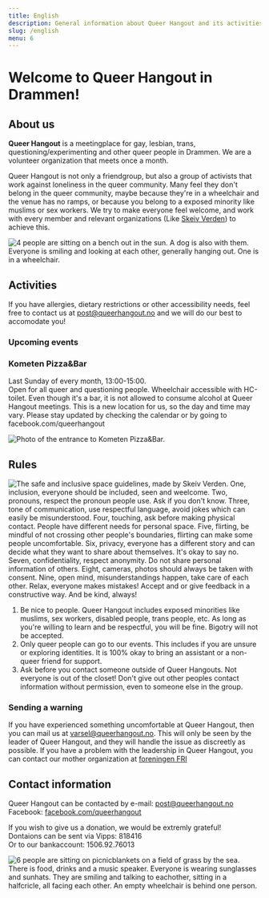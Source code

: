 ```yaml
---
title: English
description: General information about Queer Hangout and its activities in English
slug: /english
menu: 6
---
```

  

# Welcome to Queer Hangout in Drammen!  
  
## About us  
**Queer Hangout** is a meetingplace for gay, lesbian, trans, questioning/experimenting and other queer people in Drammen. We are a volunteer organization that meets once a month.

Queer Hangout is not only a friendgroup, but also a group of activists that work against loneliness in the queer community. Many feel they don't belong in the queer community, maybe because they're in a wheelchair and the venue has no ramps, or because you belong to a exposed minority like muslims or sex workers. We try to make everyone feel welcome, and work with every member and relevant organizations (Like <a href="skeivverden.no" rel="nofollow" target="_blank">Skeiv Verden</a>) to achieve this.  

![4 people are sitting on a bench out in the sun. A dog is also with them. Everyone is smiling and looking at each other, generally hanging out. One is in a wheelchair.](../images/ute.jpg "Photo taken by Leona Imperatori")   

  
## Activities  

If you have allergies, dietary restrictions or other accessibility needs, feel free to contact us at [post@queerhangout.no](mailto:post@queerhangout.no) and we will do our best to accomodate you!  

### Upcoming events

<EventsList />
  
### Kometen Pizza&Bar 
Last Sunday of every month, 13:00-15:00.  
Open for all queer and questioning people. Wheelchair accessible with HC-toilet. Even though it's a bar, it is not allowed to consume alcohol at Queer Hangout meetings.
This is a new location for us, so the day and time may vary. Please stay updated by checking the calendar or by going to facebook.com/queerhangout
  
![Photo of the entrance to Kometen Pizza&Bar.](../images/criollo.jpeg "Kometen Pizza&Bar. Photo taken by Drammens Tidende")  


## Rules  
![The safe and inclusive space guidelines, made by Skeiv Verden. One, inclusion, everyone should be included, seen and weelcome. Two, pronouns, respect the pronoun people use. Ask if you don't know. Three, tone of communication, use respectful language, avoid jokes which can easily be misunderstood. Four, touching, ask before making physical contact. People have different needs for personal space. Five, flirting, be mindful of not crossing other people's boundaries, flirting can make some people uncomfortable. Six, privacy, everyone has a different story and can decide what they want to share about themselves. It's okay to say no. Seven, confidentiality, respect anonymity. Do not share personal information of others. Eight, cameras, photos should always be taken with consent. Nine, open mind, misunderstandings happen, take care of each other. Relax, everyone makes mistakes! Accept and or give feedback in a constructive way. And be kind, always!](../images/safespage.jpg "Used with permission by Skeiv Verden")
  
  
1. Be nice to people. Queer Hangout includes exposed minorities like muslims, sex workers, disabled people, trans people, etc. As long as you're willing to learn and be respectful, you will be fine. Bigotry will not be accepted.  
2. Only queer people can go to our events. This includes if you are unsure or exploring identities. It is 100% okay to bring an assistant or a non-queer friend for support.  
3. Ask before you contact someone outside of Queer Hangouts. Not everyone is out of the closet! Don't give out other peoples contact information without permission, even to someone else in the group.  


### Sending a warning  
If you have experienced something uncomfortable at Queer Hangout, then you can mail us at [varsel@queerhangout.no](mailto:varsel@queerhangout.no). This will only be seen by the leader of Queer Hangout, and they will handle the issue as discreetly as possible. If you have a problem with the leadership in Queer Hangout, you can contact our mother organization at <a href="https://www.foreningenfri.no/varsling-2" rel="nofollow" target="_blank">foreningen FRI</a>

## Contact information  
Queer Hangout can be contacted by e-mail: [post@queerhangout.no](mailto:post@queerhangout.no)  
Facebook: [facebook.com/queerhangout](https://facebook.com/queerhangout)  

If you wish to give us a donation, we would be extremly grateful!  
Dontaions can be sent via Vipps: 818416  
Or to our bankaccount: 1506.92.76013  

![6 people are sitting on picnicblankets on a field of grass by the sea. There is food, drinks and a music speaker. Everyone is wearing sunglasses and sunhats. They are smiling and talking to eachother, sitting in a halfcricle, all facing each other. An empty wheelchair is behind one person.](../images/piknik.jpg "Photo taken by Leona Imperatori")  
